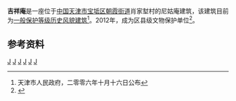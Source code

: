 {{天津历史风貌建筑 |
省区市 = 天津市 |
名称 = 吉祥庵 |
图片 = |
编号 = |
等级 = 一般保护|
时代 = [[明代|明代晚期]] |
所在 = [[天津市|天津市]][[宝坻区|宝坻区]] |
公布 = 2006年10月16日|
}}

'''吉祥庵'''是一座位于[[中华人民共和国|中国]][[天津市|天津市]][[宝坻区|宝坻区]][[朝霞街道|朝霞街道]]肖家堼村的尼姑庵建筑，该建筑目前为[[天津历史风貌建筑|一般保护等级历史风貌建筑]]<ref>天津市人民政府，二零零六年十月十六日公布</ref>。2012年，成为区县级文物保护单位<ref>{{cite journal |author1=张志鹏 |title=《天津宝坻区不可移动文物特点分析——以第三次全国文物普查为例》 |journal=《丝绸之路》 |date=2016 |issue=02 |pages=71-73 |doi=10.3969/j.issn.1005-3115.2016.02.025 |url=http://d.wanfangdata.com.cn/periodical/sczl201602025 |access-date=2020-12-18 |archive-date=2021-04-15 |archive-url=https://web.archive.org/web/20210415133123/https://d.wanfangdata.com.cn/periodical/sczl201602025 }}</ref>。
== 参考资料 ==
{{reflist}}
{{老天津卫}}
{{天津市佛教寺庙}}
[[Category:宝坻区|J]]
[[Category:天津佛寺|J]]
[[Category:宝坻区|J]]
[[Category:天津历史|J]]
[[Category:天津旅游|J]]
[[Category:明朝建筑物|J]]